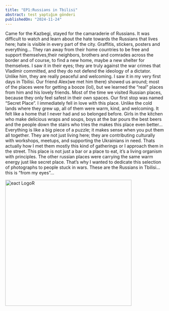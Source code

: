 ```yaml
---
title: "EP1:Russians in Tbilisi"
abstract: test yaptığım gönderi
publishedOn: "2024-11-24"
---
```

Came for the Kazbegi, stayed for the camaraderie of Russians. It was difficult to watch and learn about the hate towards the Russians that lives here; hate is visible in every part of the city. Graffitis, stickers, posters and everything... They ran away from their home countries to be free and support themselves,their neighbors, brothers and comrades across the border and of course, to find a new home, maybe a new shelter for themselves. I saw it in their eyes; they are truly against the war crimes that Vladimir committed, and they do not defend the ideology of a dictator. Unlike him, they are really peaceful and welcoming. I saw it in my very first days in Tbilisi. Our friend Alex(we met him there) showed us around; most of the places were for getting a booze (lol), but we learned the “real” places from him and his lovely friends. Most of the time we visited Russian places, because they only feel safest in their own spaces. Our first stop was named “Secret Place”. I immediately fell in love with this place. Unlike the cold lands where they grew up, all of them were warm, kind, and welcoming. It felt like a home that I never had and so belonged before. Girls in the kitchen who make delicious wraps and soups, boys at the bar pours the best beers and the people down the stairs who tries the makes this place even better... Everything is like a big piece of a puzzle; it makes sense when you put them all together. They are not just living here;
they are contributing culturally with workshops, meetups, and supporting the Ukrainians in need. Thats actually how I met them mostly this kind of gatherings or I approach them in the street. This place is not just a bar or a place to eat, it’s a living organism with principles. The other russian places were carrying the same warm energy just like secret place. That’s why I wanted to dedicate this selection of photographs
to people stuck in wars. These are the Russians in Tbilisi... this is “from my eyes”...

<img src="/met.jpg" alt="eact LogoR" width="400" />

